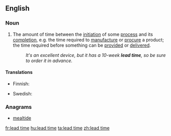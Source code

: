 ==English==
{{wikipedia}}

===Noun===
{{en-noun|head=[[lead]] [[time]]}}
# {{context|idiomatic|lang=en}} The amount of time between the [[initiation]] of some [[process]] and its [[completion]], e.g. the time required to [[manufacture]] or [[procure]] a product; the time required before something can be [[provided]] or [[delivered]].
#: ''It's an excellent device, but it has a 10-week '''lead time''', so be sure to order it in advance.''

====Translations====
{{trans-top|the amount of time between the initiation of some process and its completion}}
* Finnish: {{t|fi|läpimenoaika}}
{{trans-mid}}
* Swedish: {{t|sv|ledtid|c}}
{{trans-bottom}}

===Anagrams===
* [[mealtide#English|mealtide]]

[[fr:lead time]]
[[hu:lead time]]
[[ta:lead time]]
[[zh:lead time]]